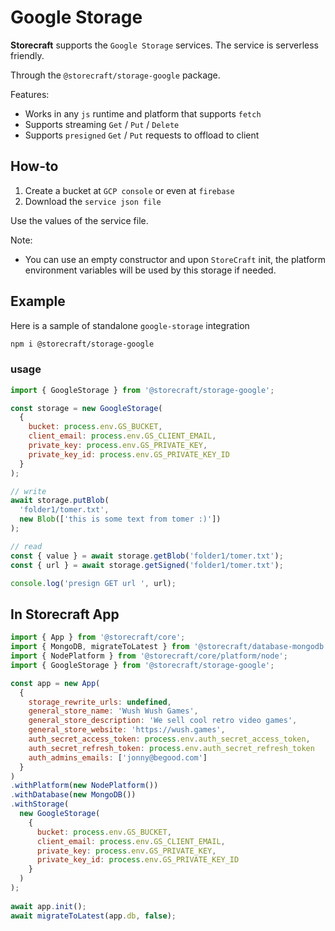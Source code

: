 # Google **Storage**

**Storecraft** supports the `Google Storage` services. The service is 
serverless friendly.

Through the `@storecraft/storage-google` package.

Features:
- Works in any `js` runtime and platform that supports `fetch`
- Supports streaming `Get` / `Put` / `Delete`
- Supports `presigned` `Get` / `Put` requests to offload to client

## How-to
1. Create a bucket at `GCP console` or even at `firebase`
2. Download the `service json file`

Use the values of the service file.

Note:
- You can use an empty constructor and upon `StoreCraft` init, the platform
environment variables will be used by this storage if needed.


## Example
Here is a sample of standalone `google-storage` integration

```bash
npm i @storecraft/storage-google
```

### usage

```js
import { GoogleStorage } from '@storecraft/storage-google';

const storage = new GoogleStorage(
  {
    bucket: process.env.GS_BUCKET, 
    client_email: process.env.GS_CLIENT_EMAIL, 
    private_key: process.env.GS_PRIVATE_KEY, 
    private_key_id: process.env.GS_PRIVATE_KEY_ID
  }
);

// write
await storage.putBlob(
  'folder1/tomer.txt', 
  new Blob(['this is some text from tomer :)'])
);

// read
const { value } = await storage.getBlob('folder1/tomer.txt');
const { url } = await storage.getSigned('folder1/tomer.txt');

console.log('presign GET url ', url);
```


## In Storecraft App

```js
import { App } from '@storecraft/core';
import { MongoDB, migrateToLatest } from '@storecraft/database-mongodb';
import { NodePlatform } from '@storecraft/core/platform/node';
import { GoogleStorage } from '@storecraft/storage-google';

const app = new App(
  {
    storage_rewrite_urls: undefined,
    general_store_name: 'Wush Wush Games',
    general_store_description: 'We sell cool retro video games',
    general_store_website: 'https://wush.games',
    auth_secret_access_token: process.env.auth_secret_access_token,
    auth_secret_refresh_token: process.env.auth_secret_refresh_token
    auth_admins_emails: ['jonny@begood.com']
  }
)
.withPlatform(new NodePlatform())
.withDatabase(new MongoDB())
.withStorage(
  new GoogleStorage(
    {
      bucket: process.env.GS_BUCKET, 
      client_email: process.env.GS_CLIENT_EMAIL, 
      private_key: process.env.GS_PRIVATE_KEY, 
      private_key_id: process.env.GS_PRIVATE_KEY_ID
    }
  )
);
  
await app.init();
await migrateToLatest(app.db, false);

```
